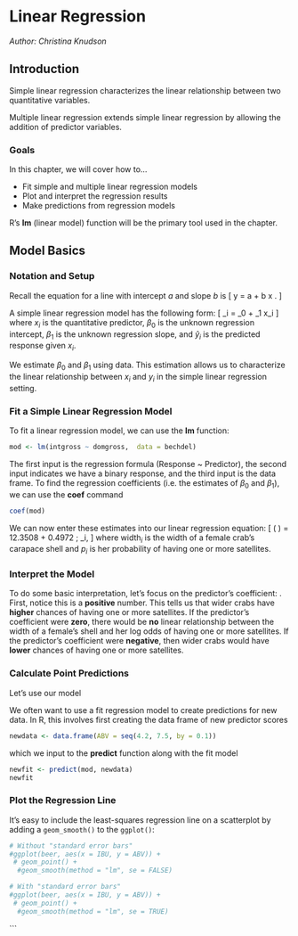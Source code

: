 # Linear Regression




*Author: Christina Knudson*


## Introduction

Simple linear regression characterizes the linear relationship between two quantitative variables. 

Multiple linear regression extends simple linear regression by allowing the addition of predictor variables.


### Goals



In this chapter, we will cover how to...

* Fit simple and multiple linear regression models
* Plot and interpret the regression results
* Make predictions from regression models


R's **lm** (linear model) function will be the primary tool used in the chapter.


## Model Basics

### Notation and Setup

Recall the equation for a line with intercept $a$ and slope  $b$ is
\[
y = a + b x .
\]


A simple linear regression model has the following form:
\[
\hat{y}_i = \beta_0 + \beta_1 x_i 
\]
where  $x_i$ is  the quantitative predictor, $\beta_0$ is the unknown regression intercept,  $\beta_1$ is the unknown regression slope, and $\hat{y}_i$ is the predicted response given $x_i$. 


We estimate $\beta_0$ and $\beta_1$ using data. This estimation allows us to characterize the linear relationship between $x_i$ and $y_i$ in the simple linear regression setting. 

### Fit a Simple Linear Regression Model

To fit a linear regression model, we can use the **lm** function:
```r
mod <- lm(intgross ~ domgross,  data = bechdel)
```
The first input is the regression formula (Response ~ Predictor),  the second input indicates we have a binary response, and the third input is the data frame. To find the regression coefficients (i.e. the estimates of $\beta_0$ and $\beta_1$), we can use the **coef** command
```r
coef(mod)
```

We can now enter these estimates into our linear regression equation: 
\[
\log \left( \dfrac{p_i}{1-p_i} \right) = 12.3508 + 0.4972 \; \text{width}_i, 
\]
where $\text{width}_i$ is the width of a female crab's carapace shell and  $p_i$ is her probability of having one or more satellites.




### Interpret the Model

To do some basic interpretation, let's focus on the predictor's coefficient: . First, notice this is a **positive** number. This tells us that wider crabs have **higher** chances of having one or more satellites. If the predictor's coefficient were **zero**, there would be **no** linear relationship between the width of a female's shell and her log odds of having one or more satellites. If the predictor's coefficient were **negative**, then wider crabs would have **lower** chances of having one or more satellites.



### Calculate Point Predictions

Let's use our model 


We often want to use a fit regression model to create predictions for new data. In R, this involves first creating the data frame of new predictor scores
```r
newdata <- data.frame(ABV = seq(4.2, 7.5, by = 0.1))
```
which we input to the **predict** function along with the fit model
```r
newfit <- predict(mod, newdata)
newfit
```








### Plot the Regression Line

It's easy to include the least-squares regression line on a scatterplot by adding a `geom_smooth()` to the `ggplot()`:

```r
# Without "standard error bars"
#ggplot(beer, aes(x = IBU, y = ABV)) + 
 # geom_point() + 
  #geom_smooth(method = "lm", se = FALSE)

# With "standard error bars"
#ggplot(beer, aes(x = IBU, y = ABV)) + 
 # geom_point() + 
  #geom_smooth(method = "lm", se = TRUE)
```

```


